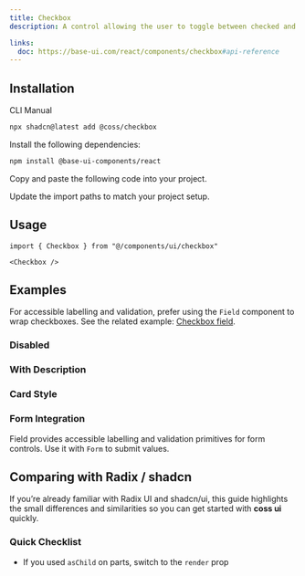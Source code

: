 ```yaml
---
title: Checkbox
description: A control allowing the user to toggle between checked and not checked.

links:
  doc: https://base-ui.com/react/components/checkbox#api-reference
---
```


<ComponentPreview name="checkbox-demo" />

## Installation

<CodeTabs>

<TabsList>
  <TabsTab value="cli">CLI</TabsTab>
  <TabsTab value="manual">Manual</TabsTab>
</TabsList>
<TabsPanel value="cli">

```bash
npx shadcn@latest add @coss/checkbox
```

</TabsPanel>

<TabsPanel value="manual">

<Steps>

<Step>Install the following dependencies:</Step>

```bash
npm install @base-ui-components/react
```

<Step>Copy and paste the following code into your project.</Step>

<ComponentSource name="checkbox" title="components/ui/checkbox.tsx" />

<Step>Update the import paths to match your project setup.</Step>

</Steps>

</TabsPanel>

</CodeTabs>

## Usage

```tsx
import { Checkbox } from "@/components/ui/checkbox"
```

```tsx
<Checkbox />
```

## Examples

For accessible labelling and validation, prefer using the `Field` component to wrap checkboxes. See the related example: [Checkbox field](/ui/docs/components/field#checkbox-field).

### Disabled

<ComponentPreview name="checkbox-disabled" />

### With Description

<ComponentPreview name="checkbox-with-description" />

### Card Style

<ComponentPreview name="checkbox-card" />

### Form Integration

Field provides accessible labelling and validation primitives for form controls. Use it with `Form` to submit values.

<ComponentPreview name="checkbox-form" />

## Comparing with Radix / shadcn

If you’re already familiar with Radix UI and shadcn/ui, this guide highlights the small differences and similarities so you can get started with **coss ui** quickly.

### Quick Checklist

- If you used `asChild` on parts, switch to the `render` prop
